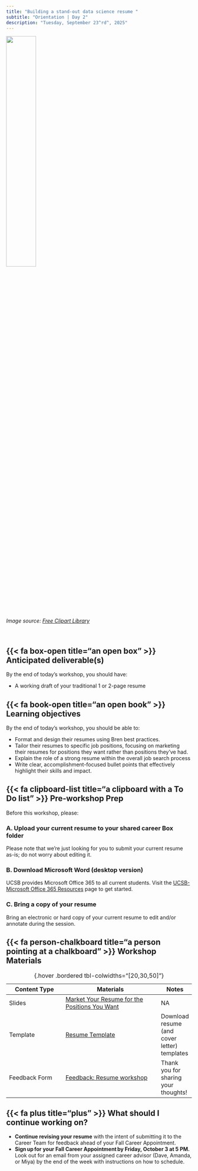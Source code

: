 ```yaml
---
title: "Building a stand-out data science resume "
subtitle: "Orientation | Day 2"
description: "Tuesday, September 23^rd^, 2025"
---
```


::: {.center-text}
![](../images/resume.png){width="40%"}

*[Image source: [Free Clipart Library](https://clipart-library.com/clipart/resume-clipart_40.html#google_vignette){target="_blank"}]{.gray-text}*
:::

<br>

## {{< fa box-open title="an open box" >}} Anticipated deliverable(s) {#anticipated-deliverables}

By the end of today’s workshop, you should have:

- A working draft of your traditional 1 or 2-page resume 

## {{< fa book-open title="an open book" >}} Learning objectives {#learning-objectives}

By the end of today's workshop, you should be able to:

- Format and design their resumes using Bren best practices. 
- Tailor their resumes to specific job positions, focusing on marketing their resumes for positions they want rather than positions they’ve had. 
- Explain the role of a strong resume within the overall job search process 
- Write clear, accomplishment-focused bullet points that effectively highlight their skills and impact. 

## {{< fa clipboard-list title="a clipboard with a To Do list" >}} Pre-workshop Prep {#pre-workshop-prep}

Before this workshop, please: 

### A. Upload your current resume to your shared career Box folder

Please note that we’re just looking for you to submit your current resume as-is; do not worry about editing it. 

### B. Download Microsoft Word (desktop version) 

UCSB provides Microsoft Office 365 to all current students. Visit the [UCSB-Microsoft Office 365 Resources](https://www.connect.ucsb.edu/messaging-collaboration-services/microsoft-office-365){target="_blank"} page to get started.

### C. Bring a copy of your resume 

Bring an electronic or hard copy of your current resume to edit and/or annotate during the session.

## {{< fa person-chalkboard title="a person pointing at a chalkboard" >}} Workshop Materials {#workshop-materials}

| Content Type | Materials              | Notes |
|--------------|------------------------|-------|
| Slides       | [Market Your Resume for the Positions You Want](https://ucsb.box.com/s/lii1watvv5quulfxsa9f7l9cvg9rdscg){target="_blank"}          | NA |
| Template    | [Resume Template](https://ucsbbren.my.site.com/s/login/?ec=302&startURL=%2Fs%2Farticle%2FResume-Cover-Letter-Templates){target="_blank"}   | Download resume (and cover letter) templates |
| Feedback Form | [Feedback: Resume workshop](https://docs.google.com/forms/d/e/1FAIpQLSfhbOHKdiqbckce2mjiwzQpLNQZytdihd3JgMhrcqj6Tbws5A/viewform){target="_blank"} | Thank you for sharing your thoughts! |
: {.hover .bordered tbl-colwidths="[20,30,50]"} 

## {{< fa plus title="plus" >}} What should I continue working on? {#continue-working}

- [**Continue revising your resume**]{.teal-text} with the intent of submitting it to the Career Team for feedback ahead of your Fall Career Appointment. 
- [**Sign up for your Fall Career Appointment by Friday, October 3 at 5 PM.**]{.teal-text} Look out for an email from your assigned career advisor (Dave, Amanda, or Miya) by the end of the week with instructions on how to schedule. 
